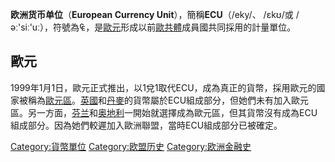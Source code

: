 {{noteTA
|T=zh-cn:欧洲货币单位;zh-hk:歐洲貨幣單位;zh-tw:歐洲通貨單位;
|1=zh-cn:欧洲货币单位;zh-hk:歐洲貨幣單位;zh-tw:歐洲通貨單位;
}}
{{Infobox Currency 
|iso_code = XEU 
|using_countries = [[歐共體|歐共體]] 
|pegged_with = 歐洲貨幣單位屬一籃子貨幣 
|symbol = ₠ (少見)，ECU 或 XEU 
|plural = 通常寫作 ECUs 
|used_coins = 不作自由流通，但發行過相關紀念幣及實體模型。在1989年[[荷兰|荷兰]]政府發行一系列可在[[海牙|海牙]]的商店使用的 ECU 幣（由 ₠2½ 至 ₠200），時值慶祝[[歐洲文化之都|歐洲文化之都]]活動。
|used_banknotes = 沒有，但出現過[[假幣|臆造幣]] 
|issuing_authority = 沒有 
|obsolete_notice = 2001 年 12 月 31 日 |
}}
'''欧洲货币单位'''（'''European Currency Unit'''），簡稱'''ECU'''（/eky/、 /ɛkʊ/或 /əː'siː'uː），符號為₠，是[[歐元|歐元]]形成以前[[歐共體|歐共體]]成員國共同採用的計量單位。

==歐元==
1999年1月1日，歐元正式推出，以1兌1取代ECU，成為真正的貨幣，採用歐元的國家被稱為[[歐元區|歐元區]]。[[英國|英國]]和[[丹麥|丹麥]]的貨幣屬於ECU組成部分，但她們未有加入歐元區。另一方面，[[芬兰|芬兰]]和[[奥地利|奥地利]]一開始就選擇成為歐元區，但其貨幣沒有成為ECU組成部分。因為她們較遲加入歐洲聯盟，當時ECU組成部分已被確定。

{{货币符号}}
{{Authority control}}
[[Category:貨幣單位|Category:貨幣單位]]
[[Category:欧盟历史|Category:欧盟历史]]
[[Category:欧洲金融史|Category:欧洲金融史]]